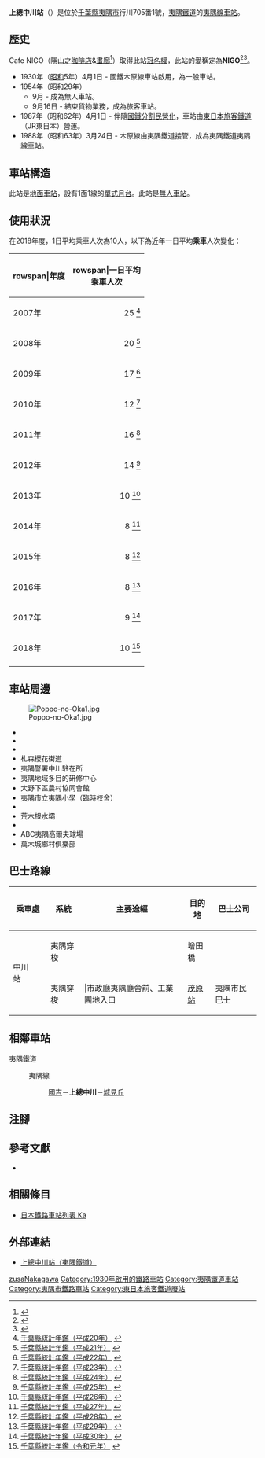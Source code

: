 {{NoteTA|G1=Transport
|T=zh-hans:上總中川站;zh-hk:上總中川站;zh-tw:上總中川車站;
|1=zh-hans:上總中川站;zh-hk:上總中川站;zh-tw:上總中川車站;
}}
{{Infobox station
|公司色 = yellow |namecolour = black
|站名 = 上總中川
|圖片 = Kazusa-nakagawa sta.jpg
|圖片說明 = 車站出入口與候車室（2002年12月22日）
|日文原名 = 上総中川
|平假名 = かずさなかがわ
|羅馬拼音 = Kazusa-Nakagawa
|副站名 = NIGO
|電報略號 = ツナ
|所在地 = {{JPN}}[[千葉縣|千葉縣]][[夷隅市|夷隅市]]行川705番1號
|座標 = {{coord|35|16|57.8|N|140|16|50.3|E|type:railwaystation_region:JP-24|display=inline,title}}
|車站構造 = [[地面車站|地面車站]]
|月台配置 = 1面1線
|啟用年月日 = 1930年（[[昭和|昭和]]5年）4月1日
|廢站年月日 = 
|乘客人數 = 10
|上下車人次 = 
|統計年度 = 2018
|轉車 = 
|全寬備註 = [[無人車站|無人車站]]
|adjacent = {{Adjacent stations|system=夷隅鐵道|line=夷隅線|left=國吉|right=城見丘|note-left=3.1km|note-mid=距離[[大原站_(千葉縣)|大原]]11.9km|note-right=2.8km}}
}}
'''上總中川站'''（{{jpn|j=上総中川駅|hg=かずさなかがわえき|rm=Kazusa-Nakagawa eki|f=y}}）是位於[[千葉縣|千葉縣]][[夷隅市|夷隅市]]行川705番1號，[[夷隅鐵道|夷隅鐵道]]的[[夷隅線|夷隅線]][[鐵路車站|車站]]。

== 歷史 ==
Cafe NIGO（隱山之[[咖啡店|咖啡店]]&[[畫廊|畫廊]]<ref>{{Cite web|title=Cafe NIGO – いすみ市 山の隠れ家カフェ＆ギャラリー|url=https://nigovillage.com/|accessdate=2019-12-09|language=ja|archive-date=2021-12-19|archive-url=https://web.archive.org/web/20211219031936/http://nigovillage.com/|dead-url=no}}</ref>）取得此站[[冠名權|冠名權]]，此站的愛稱定為'''NIGO'''<ref>{{Cite web|title=路線図 いすみ鉄道株式会社|url=https://www.isumirail.co.jp/route.html|website=www.isumirail.co.jp|accessdate=2019-12-09|language=ja|archive-date=2019-08-24|archive-url=https://web.archive.org/web/20190824075226/https://www.isumirail.co.jp/route.html|dead-url=no}}</ref><ref>{{Cite web|title=ネーミングライツ募集 いすみ鉄道株式会社|url=https://www.isumirail.co.jp/namingrights.html|website=www.isumirail.co.jp|accessdate=2019-12-09|language=ja|archive-date=2019-06-22|archive-url=https://web.archive.org/web/20190622032840/https://www.isumirail.co.jp/namingrights.html|dead-url=no}}</ref>。
* 1930年（[[昭和|昭和]]5年）4月1日 - 國鐵木原線車站啟用，為一般車站。
* 1954年（昭和29年）
** 9月 - 成為無人車站。
** 9月16日 - 結束貨物業務，成為旅客車站。
* 1987年（昭和62年）4月1日 - 伴隨[[國鐵分割民營化|國鐵分割民營化]]，車站由[[東日本旅客鐵道|東日本旅客鐵道]]（JR東日本）營運。
* 1988年（昭和63年）3月24日 - 木原線由夷隅鐵道接管，成為夷隅鐵道夷隅線車站。

== 車站構造 ==
此站是[[地面車站|地面車站]]，設有1面1線的[[單式月台|單式月台]]。此站是[[無人車站|無人車站]]。

== 使用狀況 ==
在2018年度，1日平均乘車人次為10人，以下為近年一日平均'''乘車'''人次變化：

{| class="wikitable sortable"
|-
!rowspan|年度
!rowspan|一日平均<br>乘車人次
|-
|2007年
|style="text-align:right;"|25 <ref>[http://www.pref.chiba.lg.jp/toukei/toukeidata/nenkan/nenkan-h20.html#11 千葉縣統計年鑑（平成20年）] {{Wayback|url=http://www.pref.chiba.lg.jp/toukei/toukeidata/nenkan/nenkan-h20.html#11 |date=20170830194920 }}{{ja icon}}</ref>
|-
|2008年
|style="text-align:right;"|20 <ref>[http://www.pref.chiba.lg.jp/toukei/toukeidata/nenkan/nenkan-h21/index.html#a11 千葉縣統計年鑑（平成21年）] {{Wayback|url=http://www.pref.chiba.lg.jp/toukei/toukeidata/nenkan/nenkan-h21/index.html#a11 |date=20170830234256 }}{{ja icon}}</ref>
|-
|2009年
|style="text-align:right;"|17 <ref>[http://www.pref.chiba.lg.jp/toukei/toukeidata/nenkan/nenkan-h22/index.html#a11 千葉縣統計年鑑（平成22年）] {{Wayback|url=http://www.pref.chiba.lg.jp/toukei/toukeidata/nenkan/nenkan-h22/index.html#a11 |date=20170830195836 }}{{ja icon}}</ref>
|-
|2010年
|style="text-align:right;"|12 <ref>[http://www.pref.chiba.lg.jp/toukei/toukeidata/nenkan/nenkan-h23/index.html#a11 千葉縣統計年鑑（平成23年）] {{Wayback|url=http://www.pref.chiba.lg.jp/toukei/toukeidata/nenkan/nenkan-h23/index.html#a11 |date=20170830194602 }}{{ja icon}}</ref>
|-
|2011年
|style="text-align:right;"|16 <ref>[http://www.pref.chiba.lg.jp/toukei/toukeidata/nenkan/nenkan-h24/index.html#a11 千葉縣統計年鑑（平成24年）] {{Wayback|url=http://www.pref.chiba.lg.jp/toukei/toukeidata/nenkan/nenkan-h24/index.html#a11 |date=20170830195245 }}{{ja icon}}</ref>
|-
|2012年
|style="text-align:right;"|14 <ref>[http://www.pref.chiba.lg.jp/toukei/toukeidata/nenkan/nenkan-h25/index.html#a11 千葉縣統計年鑑（平成25年）] {{Wayback|url=http://www.pref.chiba.lg.jp/toukei/toukeidata/nenkan/nenkan-h25/index.html#a11 |date=20170830193518 }}{{ja icon}}</ref>
|-
|2013年
|style="text-align:right;"|10 <ref>[http://www.pref.chiba.lg.jp/toukei/toukeidata/nenkan/nenkan-h26/index.html#a11 千葉縣統計年鑑（平成26年）] {{Wayback|url=http://www.pref.chiba.lg.jp/toukei/toukeidata/nenkan/nenkan-h26/index.html#a11 |date=20170811105000 }}{{ja icon}}</ref>
|-
|2014年
|style="text-align:right;"|8 <ref>[http://www.pref.chiba.lg.jp/toukei/toukeidata/nenkan/nenkan-h27/index.html#a11 千葉縣統計年鑑（平成27年）] {{Wayback|url=http://www.pref.chiba.lg.jp/toukei/toukeidata/nenkan/nenkan-h27/index.html#a11 |date=20170811105502 }}{{ja icon}}</ref>
|-
|2015年
|style="text-align:right;"|8 <ref>[http://www.pref.chiba.lg.jp/toukei/toukeidata/nenkan/nenkan-h28/index.html#a11 千葉縣統計年鑑（平成28年）] {{Wayback|url=http://www.pref.chiba.lg.jp/toukei/toukeidata/nenkan/nenkan-h28/index.html#a11 |date=20200424142807 }}{{ja icon}}</ref>
|-
|2016年
|style="text-align:right;"|8 <ref>[http://www.pref.chiba.lg.jp/toukei/toukeidata/nenkan/nenkan-h29/index.html#a11 千葉縣統計年鑑（平成29年）] {{Wayback|url=http://www.pref.chiba.lg.jp/toukei/toukeidata/nenkan/nenkan-h29/index.html#a11 |date=20200424103245 }}{{ja icon}}</ref>
|-
|2017年
|style="text-align:right;"|9 <ref>[http://www.pref.chiba.lg.jp/toukei/toukeidata/nenkan/nenkan-h30/index.html#a11 千葉縣統計年鑑（平成30年）] {{Wayback|url=http://www.pref.chiba.lg.jp/toukei/toukeidata/nenkan/nenkan-h30/index.html#a11 |date=20200424114852 }}{{ja icon}}</ref>
|-
|2018年
|style="text-align:right;"|10 <ref>[https://www.pref.chiba.lg.jp/toukei/toukeidata/nenkan/nenkan-r1/index.html#a11 千葉縣統計年鑑（令和元年）] {{Wayback|url=https://www.pref.chiba.lg.jp/toukei/toukeidata/nenkan/nenkan-r1/index.html#a11 |date=20201208144347 }}{{ja icon}}</ref>
|-
|}

== 車站周邊 ==
[[File:Poppo-no-Oka1.jpg|thumb]]
* {{Translink|ja|国道465号|國道465號}}
* {{Translink|ja|千葉県道82号天津小湊夷隅線|千葉縣道82號天津小湊夷隅線}}
* {{Translink|ja|千葉県道151号夷隅瑞沢線|千葉縣道151號夷隅瑞澤線}}
* 札森櫻花街道
* 夷隅警署中川駐在所
* 夷隅地域多目的研修中心
* 大野下區農村協同會館
* 夷隅市立夷隅小學（臨時校舍）
* {{Translink|ja|妙泉寺 (いすみ市)|妙泉寺 (夷隅市)|妙泉寺}}
* 荒木根水壩
* {{Translink|ja|ポッポの丘|波波丘}}
* ABC夷隅高爾夫球場
* 萬木城鄉村俱樂部

== 巴士路線 ==
{| class="wikitable"
!colspan="2"|乘車處!!系統!!主要途經!!目的地!!巴士公司!!備註
|-
|rowspan="2"|中川站|| ||夷隅穿梭|| ||增田橋||{{Translink|ja|いすみ市民バス|夷隅市民巴士}}||
|-
| ||夷隅穿梭|||市政廳夷隅廳舍前、工業團地入口||[[茂原站|茂原站]]||夷隅市民巴士||
|}

== 相鄰車站 ==
; 夷隅鐵道
: {{Color|yellow|■}}夷隅線
:: [[國吉站|國吉]]－'''上總中川'''－[[城見丘站|城見丘]]
== 注腳 ==
{{Reflist|2}}
== 參考文獻 ==
* {{Cite book | title=停車場変遷大事典 国鉄・JR編 | edition=初版 | year=1998 | publisher=JTB | language=ja}}
== 相關條目 ==
{{commonscat|Kazusa-Nakagawa Station}}
* [[日本鐵路車站列表_Ka|日本鐵路車站列表 Ka]]
== 外部連結 ==
* [http://www.isumirail.co.jp/ensen/stations/kazusanakagawa/index.html 上總中川站（夷隅鐵道）] {{Wayback|url=http://www.isumirail.co.jp/ensen/stations/kazusanakagawa/index.html |date=20180225125945 }} {{ja icon}}
{{夷隅線}}
{{DEFAULTSORT:Kazusa-Nakagawa}}
[[Category:日本鐵路車站_Ka|zusaNakagawa]]
[[Category:1930年啟用的鐵路車站|Category:1930年啟用的鐵路車站]]
[[Category:夷隅鐵道車站|Category:夷隅鐵道車站]]
[[Category:夷隅市鐵路車站|Category:夷隅市鐵路車站]]
[[Category:東日本旅客鐵道廢站|Category:東日本旅客鐵道廢站]]